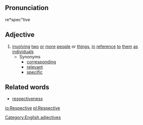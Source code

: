 ==Pronunciation==
re*spec"tive

==Adjective==
# [[involve|involving]] [[two]] [[or]] [[more]] [[people]] or [[thing]]s, [[in]] [[reference]] [[to]] [[them]] [[as]] [[individual]]s
#* Synonyms
#** [[correspond]]ing
#** [[relevant]]
#** [[specific]]

==Related words==
* [[respectiveness]]

[[Category:English adjectives]]

[[io:Respective]]
[[pl:Respective]]